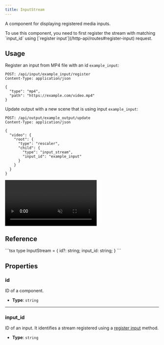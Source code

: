 ```yaml
---
title: InputStream
---
```


A component for displaying registered media inputs.

<Aside> To use this component, you need to first register the stream with matching `input_id` using [`register input`](/http-api/routes#register-input) request. </Aside>

## Usage

Register an input from MP4 file with an id `example_input`:

<CollapsibleDetails summaryTitle='Register input request' open>

```http
POST: /api/input/example_input/register
Content-Type: application/json

{
  "type": "mp4",
  "path": "https://example.com/video.mp4"
}
```
</CollapsibleDetails>

Update output with a new scene that is using input `example_input`:

<CollapsibleDetails summaryTitle='Update request' open>

```http
POST: /api/output/example_output/update
Content-Type: application/json

{
  "video": {
    "root": {
      "type": "rescaler",
      "child": {
        "type": "input_stream",
        "input_id": "example_input"
      }
    }
  }
}
```
</CollapsibleDetails>

<CollapsibleDetails summaryTitle='Example output'>
  <video autoplay loop muted src={ExampleImage} alt="example output" />
</CollapsibleDetails>

## Reference

<CollapsibleDetails summaryTitle='Type definitions' open>
```tsx
type InputStream = {
  id?: string;
  input_id: string;
}
```
</CollapsibleDetails>

## Properties

### id
ID of a component.

- **Type**: `string`

---

### input_id
ID of an input. It identifies a stream registered using a [register input](/http-api/routes#register-input) method.

- **Type**: `string`
